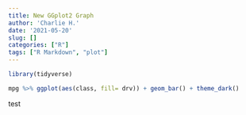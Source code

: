 ```yaml
---
title: New GGplot2 Graph
author: 'Charlie H.'
date: '2021-05-20'
slug: []
categories: ["R"]
tags: ["R Markdown", "plot"]
---
```


```r
library(tidyverse)

mpg %>% ggplot(aes(class, fill= drv)) + geom_bar() + theme_dark()

```

test
